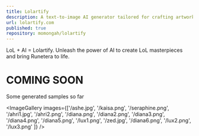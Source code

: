 ```yaml
---
title: Lolartify
description: A text-to-image AI generator tailored for crafting artwork inspired by the League of Legends universe.
url: lolartify.com
published: true
repository: momongah/lolartify
---
```


LoL + AI = Lolartify. Unleash the power of AI to create LoL masterpieces and bring Runetera to life.

<h1>COMING SOON</h1>

Some generated samples so far

<ImageGallery images={['/ashe.jpg', '/kaisa.png', '/seraphine.png',
                    '/ahri1.jpg', '/ahri2.png', '/diana.png',
                    '/diana2.png', '/diana3.png', '/diana4.png',
                    '/diana5.png', '/lux1.png', '/zed.jpg',
                    '/diana6.png', '/lux2.png', '/lux3.png'
                    ]} />

 